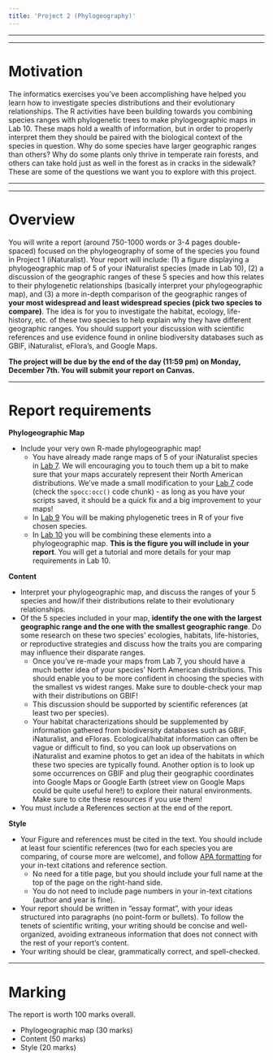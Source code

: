 ```yaml
---
title: 'Project 2 (Phylogeography)'
---
```


---

---

# Motivation

The informatics exercises you've been accomplishing have helped you learn how to investigate species distributions and their evolutionary relationships. The R activities have been building towards you combining species ranges with phylogenetic trees to make phylogeographic maps in Lab 10. These maps hold a wealth of information, but in order to properly interpret them they should be paired with the biological context of the species in question. Why do some species have larger geographic ranges than others? Why do some plants only thrive in temperate rain forests, and others can take hold just as well in the forest as in cracks in the sidewalk? These are some of the questions we want you to explore with this project.

---

---

# Overview

You will write a report (around 750-1000 words or 3-4 pages double-spaced) focused on the phylogeography of some of the species you found in Project 1 (iNaturalist). Your report will include: (1) a figure displaying a phylogeographic map of 5 of your iNaturalist species (made in Lab 10), (2) a discussion of the geographic ranges of these 5 species and how this relates to their phylogenetic relationships (basically interpret your phylogeographic map), and (3) a more in-depth comparison of the geographic ranges of **your most widespread and least widespread species (pick two species to compare)**. The idea is for you to investigate the habitat, ecology, life-history, etc. of these two species to help explain why they have different geographic ranges. You should support your discussion with scientific references and use evidence found in online biodiversity databases such as GBIF, iNaturalist, eFlora's, and Google Maps.

**The project will be due by the end of the day (11:59 pm) on Monday, December 7th. You will submit your report on Canvas.**

---

# Report requirements

**Phylogeographic Map**

- Include your very own R-made phylogeographic map!
  - You have already made range maps of 5 of your iNaturalist species in [Lab 7](BIOL_324_Lab_7.html). We will encouraging you to touch them up a bit to make sure that your maps accurately represent their North American distributions. We've made a small modification to your [Lab 7](BIOL_324_Lab_7.html) code (check the `spocc:occ()` code chunk) - as long as you have your scripts saved, it should be a quick fix and a big improvement to your maps!
  - In [Lab 9](BIOL_324_Lab_9.Rmd) You will be making phylogenetic trees in R of your five chosen species.
  - In [Lab 10](BIOL_324_Lab_10.Rmd) you will be combining these elements into a phylogeographic map. **This is the figure you will include in your report**. You will get a tutorial and more details for your map requirements in Lab 10. 
  
**Content**

- Interpret your phylogeographic map, and discuss the ranges of your 5 species and how/if their distributions relate to their evolutionary relationships.
- Of the 5 species included in your map, **identify the one with the largest geographic range and the one with the smallest geographic range**. Do some research on these two species' ecologies, habitats, life-histories, or reproductive strategies and discuss how the traits you are comparing may influence their disparate ranges. 
  - Once you've re-made your maps from Lab 7, you should have a much better idea of your species' North American distributions. This should enable you to be more confident in choosing the species with the smallest vs widest ranges. Make sure to double-check your map with their distributions on GBIF!
  - This discussion should be supported by scientific references (at least two per species). 
  - Your habitat characterizations should be supplemented by information gathered from biodiversity databases such as GBIF, iNaturalist, and eFloras. Ecological/habitat information can often be vague or difficult to find, so you can look up observations on iNaturalist and examine photos to get an idea of the habitats in which these two species are typically found. Another option is to look up some occurrences on GBIF and plug their geographic coordinates into Google Maps or Google Earth (street view on Google Maps could be quite useful here!) to explore their natural environments. Make sure to cite these resources if you use them!
- You must include a References section at the end of the report.

**Style**

- Your Figure and references must be cited in the text. You should include at least four scientific references (two for each species you are comparing, of course more are welcome), and follow [APA formatting](https://owl.purdue.edu/owl/research_and_citation/apa_style/apa_formatting_and_style_guide/reference_list_basic_rules.html) for your in-text citations and reference section.
  - No need for a title page, but you should include your full name at the top of the page on the right-hand side.
  - You do not need to include page numbers in your in-text citations (author and year is fine).
- Your report should be written in "essay format", with your ideas structured into paragraphs (no point-form or bullets). To follow the tenets of scientific writing, your writing should be concise and well-organized, avoiding extraneous information that does not connect with the rest of your report's content.
- Your writing should be clear, grammatically correct, and spell-checked. 

---

# Marking

The report is worth 100 marks overall.

- Phylogeographic map (30 marks)
- Content (50 marks)
- Style (20 marks)


  
